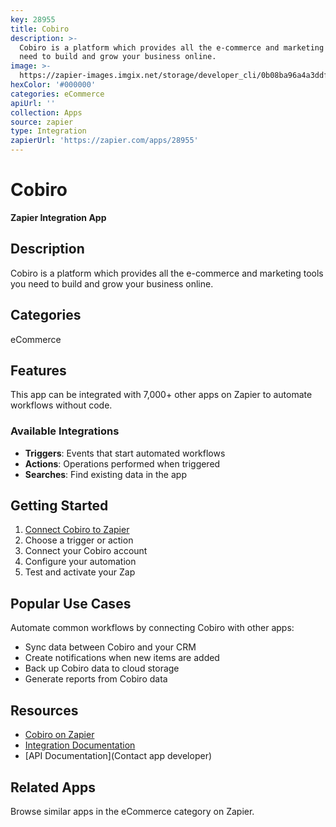 ```yaml
---
key: 28955
title: Cobiro
description: >-
  Cobiro is a platform which provides all the e-commerce and marketing tools you
  need to build and grow your business online.
image: >-
  https://zapier-images.imgix.net/storage/developer_cli/0b08ba96a4a3ddf5a3669811e12ab4fb.png?auto=format%2Ccompress&ixlib=python-3.0.0&q=50
hexColor: '#000000'
categories: eCommerce
apiUrl: ''
collection: Apps
source: zapier
type: Integration
zapierUrl: 'https://zapier.com/apps/28955'
---
```

# Cobiro

**Zapier Integration App**

## Description

Cobiro is a platform which provides all the e-commerce and marketing tools you need to build and grow your business online.

## Categories

eCommerce

## Features

This app can be integrated with 7,000+ other apps on Zapier to automate workflows without code.

### Available Integrations

- **Triggers**: Events that start automated workflows
- **Actions**: Operations performed when triggered
- **Searches**: Find existing data in the app

## Getting Started

1. [Connect Cobiro to Zapier](https://zapier.com/apps/28955)
2. Choose a trigger or action
3. Connect your Cobiro account
4. Configure your automation
5. Test and activate your Zap

## Popular Use Cases

Automate common workflows by connecting Cobiro with other apps:

- Sync data between Cobiro and your CRM
- Create notifications when new items are added
- Back up Cobiro data to cloud storage
- Generate reports from Cobiro data

## Resources

- [Cobiro on Zapier](https://zapier.com/apps/28955)
- [Integration Documentation](https://zapier.com/apps/28955/integrations)
- [API Documentation](Contact app developer)

## Related Apps

Browse similar apps in the eCommerce category on Zapier.
